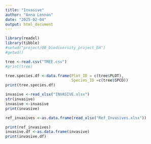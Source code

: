 ```yaml
---
title: "Invasive"
author: "Anna Lennon"
date: "2025-02-04"
output: html_document
---
```

```r
library(readxl)
library(tibble)
#setwd("project/QB_biodiversity_project_EH")
#getwd()

tree <-read.csv("TREE.csv")
#print(tree)

tree.species.df <-data.frame(Plot_ID = c(tree$PLOT),
                             Species_ID =c(tree$SPCD))
print(tree.species.df)

invasive <-read_xlsx("INVASIVE.xlsx")
str(invasive)
invasive <-invasive
print(invasive)

ref_invasives <-as.data.frame(read_xlsx("Ref_Invasives.xlsx"))

print(ref_invasives)
invasive.df <-as.data.frame(invasive)  
print(invasive.df)

```